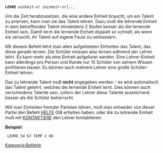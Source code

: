 <tt>'''LEHRE''' ''einheit-nr'' [''einheit-nr'']...</tt>

Um die Zeit herabzusetzen, die eine andere Einheit braucht, um ein Talent zu erlernen, kann man sie das Talent lehren. Dazu muß die lehrende Einheit in dem betreffenden Talent mindestens 2 Stufen besser als die lernende Einheit sein, Damit lernt die lernende Einheit doppelt so schnell, als wenn sie versucht, ihr Talent auf eigene Faust zu verbessern.

Mit diesem Befehl lehrt man allen aufgelisteten Einheiten das Talent, das diese gerade lernen. Die Schüler müssen also lernen während der Lehrer lehrt. Es kann mehr als eine Einheit aufgelistet werden. Eine Lehrer-Einheit kann allerdings pro Person und Runde nur 10 Schüler von seinem Wissen profitieren lassen. Es können auch mehrere Lehrer eine große Schüler-Einheit lehren.

Das zu lehrende Talent muß '''nicht''' angegeben werden - es wird automatisch das Talent gelehrt, welches die lernende Einheit lernt. Dies können auch verschiedene Talente sein, sofern der Lehrer diese Talente ausreichend besser als die Schüler beherrscht.

Will man Einheiten fremder Parteien lehren, muß man entweder von dieser Partei den Befehl [[HELFE]] GIB erhalten haben, oder die zu lehrende Einheit muß mit [[KONTAKTIERE]] den Lehrer kontaktieren.

'''Beispiel''': 
  LEHRE 54 67 TEMP 2 68

[[Kategorie:Befehle]]